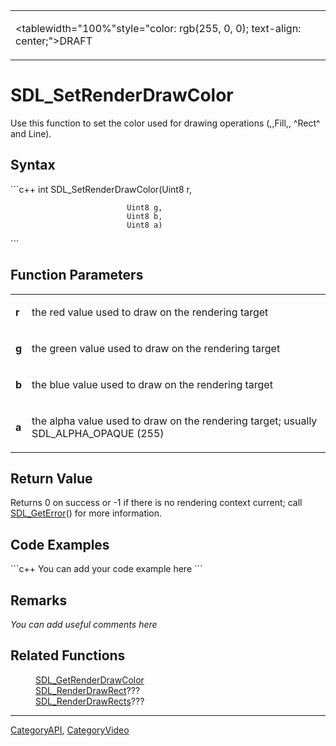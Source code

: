 <!-- pragma section-numbers off -->
<!-- pragma disable-camelcase -->
{|
|<tablewidth="100%"style="color: rgb(255, 0, 0); text-align: center;">DRAFT
|}

= SDL_SetRenderDrawColor =
Use this function to set the color used for drawing operations (,,Fill,, ^Rect^ and Line).


== Syntax ==
```c++
int SDL_SetRenderDrawColor(Uint8 r,
                           Uint8 g,
                           Uint8 b,
                           Uint8 a)
```

== Function Parameters ==
{|
|'''r'''
|the red value used to draw on the rendering target
|-
|'''g'''
|the green value used to draw on the rendering target
|-
|'''b'''
|the blue value used to draw on the rendering target
|-
|'''a'''
|the alpha value used to draw on the rendering target; usually SDL_ALPHA_OPAQUE (255)
|}

== Return Value ==
Returns 0 on success or -1 if there is no rendering context current; call [[SDL_GetError]]() for more information.

== Code Examples ==
```c++
You can add your code example here
```

== Remarks ==
''You can add useful comments here''

== Related Functions ==
:[[SDL_GetRenderDrawColor]]
:[[SDL_RenderDrawRect]]???
:[[SDL_RenderDrawRects]]???

----
[[CategoryAPI]], [[CategoryVideo]]
